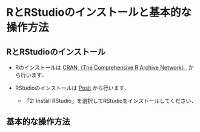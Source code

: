 

# RとRStudioのインストールと基本的な操作方法 {-}

## RとRStudioのインストール

- Rのインストールは [CRAN（The Comprehensive R Archive Network）](https://cran.r-project.org/) から行います．

- RStudioのインストールは [Posit](https://posit.co/download/rstudio-desktop/) から行います．
   - 「2: Install RStudio」を選択してRStudioをインストールしてください．
   
  
## 基本的な操作方法


